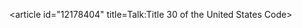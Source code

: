 <article id="12178404" title=Talk:Title 30 of the United States Code>
	<talkpage id="12178404" title="Talk:Title 30 of the United States Code">
{{WikiProject Law|class=Stub|importance=Mid}}
{{WikiProject United States
 |class=Stub
 |importance=low
}}
	</talkpage>
</article>